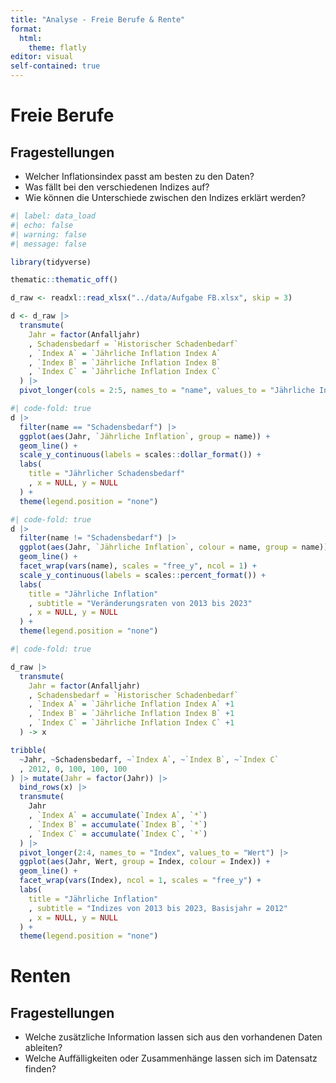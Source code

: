 ```yaml
---
title: "Analyse - Freie Berufe & Rente"
format: 
  html:
    theme: flatly
editor: visual
self-contained: true
---
```


# Freie Berufe

## Fragestellungen

- Welcher Inflationsindex passt am besten zu den Daten?
- Was fällt bei den verschiedenen Indizes auf? 
- Wie können die Unterschiede zwischen den Indizes erklärt werden? 


```r
#| label: data_load
#| echo: false
#| warning: false
#| message: false

library(tidyverse)

thematic::thematic_off()

d_raw <- readxl::read_xlsx("../data/Aufgabe FB.xlsx", skip = 3)

d <- d_raw |>
  transmute(
    Jahr = factor(Anfalljahr)
    , Schadensbedarf = `Historischer Schadenbedarf`
    , `Index A` = `Jährliche Inflation Index A`
    , `Index B` = `Jährliche Inflation Index B`
    , `Index C` = `Jährliche Inflation Index C`
  ) |>
  pivot_longer(cols = 2:5, names_to = "name", values_to = "Jährliche Inflation")

```

```r
#| code-fold: true
d |>
  filter(name == "Schadensbedarf") |> 
  ggplot(aes(Jahr, `Jährliche Inflation`, group = name)) +
  geom_line() +
  scale_y_continuous(labels = scales::dollar_format()) +
  labs(
    title = "Jährlicher Schadensbedarf"
    , x = NULL, y = NULL
  ) +
  theme(legend.position = "none")
```

```r
#| code-fold: true
d |>
  filter(name != "Schadensbedarf") |> 
  ggplot(aes(Jahr, `Jährliche Inflation`, colour = name, group = name)) +
  geom_line() +
  facet_wrap(vars(name), scales = "free_y", ncol = 1) +
  scale_y_continuous(labels = scales::percent_format()) +
  labs(
    title = "Jährliche Inflation"
    , subtitle = "Veränderungsraten von 2013 bis 2023"
    , x = NULL, y = NULL
  ) +
  theme(legend.position = "none")
```

```r
#| code-fold: true

d_raw |>
  transmute(
    Jahr = factor(Anfalljahr)
    , Schadensbedarf = `Historischer Schadenbedarf`
    , `Index A` = `Jährliche Inflation Index A` +1
    , `Index B` = `Jährliche Inflation Index B` +1
    , `Index C` = `Jährliche Inflation Index C` +1
  ) -> x

tribble(
  ~Jahr, ~Schadensbedarf, ~`Index A`, ~`Index B`, ~`Index C`
  , 2012, 0, 100, 100, 100
) |> mutate(Jahr = factor(Jahr)) |>
  bind_rows(x) |>
  transmute(
    Jahr
    , `Index A` = accumulate(`Index A`, `*`)
    , `Index B` = accumulate(`Index B`, `*`)
    , `Index C` = accumulate(`Index C`, `*`)
  ) |>
  pivot_longer(2:4, names_to = "Index", values_to = "Wert") |>
  ggplot(aes(Jahr, Wert, group = Index, colour = Index)) +
  geom_line() +
  facet_wrap(vars(Index), ncol = 1, scales = "free_y") +
  labs(
    title = "Jährliche Inflation"
    , subtitle = "Indizes von 2013 bis 2023, Basisjahr = 2012"
    , x = NULL, y = NULL
  ) +
  theme(legend.position = "none")
```


# Renten

## Fragestellungen

- Welche zusätzliche Information lassen sich aus den vorhandenen Daten ableiten?
- Welche Auffälligkeiten oder Zusammenhänge lassen sich im Datensatz finden?

